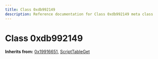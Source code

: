 ```yaml
---
title: Class 0xdb992149
description: Reference documentation for Class 0xdb992149 meta class
---
```



# Class 0xdb992149

**Inherits from:** [0x19916651](/classes/0x19916651), [ScriptTableGet](/classes/scripttableget)

<ClassDetails file="/db/classes/0xdb992149.30b19de71a11.json" />
